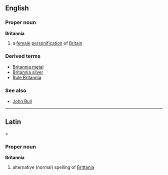 ==English==
===Proper noun===
{{wikipedia}}
'''Britannia'''
# a [[female]] [[personification]] of [[Britain]]
===Derived terms===
*[[Britannia metal]]
*[[Britannia silver]]
*[[Rule Britannia]]
===See also===
*[[John Bull]]
----
==Latin===
===Proper noun===
'''Britannia'''
# alternative (normal) spelling of [[Brittania]]